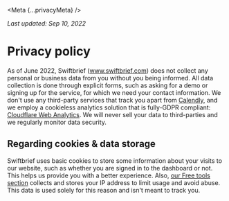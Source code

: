 
<Meta {...privacyMeta} />

<MainWebsiteLayout>
<MarkdownWrapper>

_Last updated: Sep 10, 2022_

# Privacy policy

As of June 2022, Swiftbrief (www.swiftbrief.com) does not collect any personal or business data from you without you being informed. All data collection is done through explicit forms, such as asking for a demo or signing up for the service, for which we need your contact information. We don't use any third-party services that track you apart from [Calendly](https://calendly.com/), and we employ a cookieless analytics solution that is fully-GDPR compliant: [Cloudflare Web Analytics](https://www.cloudflare.com/web-analytics/). We will never sell your data to third-parties and we regularly monitor data security.

## Regarding cookies &amp; data storage

Swiftbrief uses basic cookies to store some information about your visits to our website, such as whether you are signed in to the dashboard or not. This helps us provide you with a better experience. Also, [our Free tools section](/tools) collects and stores your IP address to limit usage and avoid abuse. This data is used solely for this reason and isn't meant to track you.

</MarkdownWrapper>
</MainWebsiteLayout>
